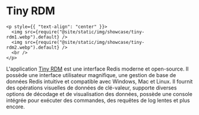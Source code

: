 # Tiny RDM

```mdx-code-block
<p style={{ "text-align": "center" }}>
  <img src={require("@site/static/img/showcase/tiny-rdm1.webp").default} />
  <img src={require("@site/static/img/showcase/tiny-rdm2.webp").default} />
  <br />
</p>
```

L'application [Tiny RDM](https://redis.tinycraft.cc/) est une interface Redis moderne et open-source. Il possède une interface utilisateur magnifique, une gestion de base de données Redis intuitive et compatible avec Windows, Mac et Linux. Il fournit des opérations visuelles de données de clé-valeur, supporte diverses options de décodage et de visualisation des données, possède une console intégrée pour exécuter des commandes, des requêtes de log lentes et plus encore.
